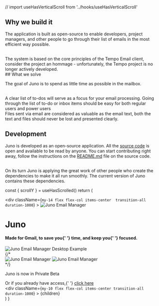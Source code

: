 // import useHasVerticalScroll from '../hooks/useHasVerticalScroll'

<div style={{paddingTop: '12.5%', paddingBottom: '12.5%', borderBottomWidth: '1px', maxWidth: '65ch'}}>


## Why we build it

The application is built as open-source to enable developers, project managers, and other people to go through their list of emails in the most efficient way possible.

<br />
The system is based on the core principles of the Tempo Email client, consider the
project an hommage - unfortunately, the Tempo project is no longer actively developed.

</div>
<div style={{paddingTop: '12.5%', paddingBottom: '12.5%', borderBottomWidth: '1px', display: 'flex', alignItems: 'center', flexDirection: 'column'}}>
<div style={{maxWidth: '65ch'}}>
## What we solve


The goal of Juno is to spend as little time as possible in the mailbox.

<br />
A clear list of to-dos will serve as a focus for your email processing. Going through
the list of to-do or inbox items should be easy for both regular users and power
users
<br />
Files sent via email are considered as valuable as the email text, both the text
and files should never be lost and presented clearly.
</div>
<UspGrid />


</div>
<div style={{paddingTop: '12.5%', maxWidth: '65ch'}}>


## Development

Juno is developed as an open-source application. All the [source code](https://github.com/Elysium-Labs-EU/juno-core/tree/main) is open and available to be read by anyone. You can start contributing right away, follow the instructions on the [README.md](https://github.com/Elysium-Labs-EU/juno-core/tree/main#readme) file on the source code.

<br />
On its turn Juno is applying the great work of other people who create the dependencies
to make it all run smoothly. The current version of Juno contains these dependencies.

</div>


  const { scrollY } = useHasScrolled()
  return (
    <Layout>
      <SEO
        title="Juno"
        description="The open-source Email Manager for Gmail."
      />
      <div className="max-w-7xl mx-4 sm:mx-auto sm:w-full flex flex-col items-center">
        <div
          className={`my-14 flex flex-col items-center 
           transition-all duration-1000`}
        >
          <Image src={JunoLogo} alt="Juno Email Manager" />
          <h1>Juno</h1>
          <h4 className="text-gray-500 max-w-lg text-center">
            Made for <span className="font-semibold">Gmail</span>, to save you{' '}
            <span className="font-semibold">time</span>, and keep you{' '}
            <span className="font-semibold">focused</span>.
          </h4>
          <div className="shadow-lg my-10 rounded-lg">
            <Image src={JunoScreen} alt="Juno Email Manager Desktop Example" />
          </div>
          {/* <div className="flex md:hidden flex-col items-center">
            <Image
              src={SortButton}
              alt="Juno Email Manager"
              className="max-w-l"
            />
            <Image
              src={FocusButton}
              alt="Juno Email Manager"
              className="cursor-pointer"
            />
          </div> */}
        </div>
        <div className="my-6">
          <Label>
            <p>
              Juno is now in <span className="font-semibold">Private Beta</span>
            </p>
          </Label>
        </div>
        <BetaAccessForm scrollY={scrollY} />
        <span>
          Or if you already have access,{' '}
          <a href={process.env.NEXT_PUBLIC_JUNO_APP_LINK} className="underline">
            click here
          </a>
        </span>
        <div className="border-gray-300 h-[1px]" />
        <div
          className={`my-10 flex flex-col items-center transition-all duration-1000`}
        >
          {children}
        </div>
        <Package />
      </div>
    </Layout>
  )
}
